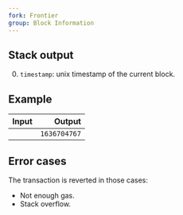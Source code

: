 ```yaml
---
fork: Frontier
group: Block Information
---
```


## Stack output

0. `timestamp`: unix timestamp of the current block.

## Example

| Input | Output |
|------:|-------:|
|  | `1636704767` |

## Error cases

The transaction is reverted in those cases:
- Not enough gas.
- Stack overflow.
